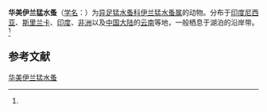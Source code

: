 {{Speciesbox
| name = 华美伊兰猛水蚤
| status = 
| status_system = 
| image = 
| genus = Elaphoidella
| species = decorata
| authority = (Daday, 1901)<ref name='id12527'>{{cite web| url =http://www.bioinfo.cn/db05/BjdwSpecies.php?action=view&id=12527| title =华美伊兰猛水蚤| work =《中国动物物种编目数据库》| publisher =中国科学院微生物研究所| author =中国科学院动物研究所| accessdate =2009-04-28| deadurl =yes| archiveurl =https://web.archive.org/web/20160305084621/http://www.bioinfo.cn/db05/BjdwSpecies.php?action=view&id=12527| archivedate =2016-03-05}}</ref>
}}

'''华美伊兰猛水蚤'''（[[学名|学名]]：{{lang|la|''Elaphoidella decorata''}}）为[[异足猛水蚤科|异足猛水蚤科]][[伊兰猛水蚤属|伊兰猛水蚤属]]的动物。分布于[[印度尼西亚|印度尼西亚]]、[[斯里兰卡|斯里兰卡]]、[[印度|印度]]、[[非洲|非洲]]以及[[中国大陆|中国大陆]]的[[云南|云南]]等地，一般栖息于湖泊的沿岸带。<ref name='id12527'/>

== 参考文献 ==
{{reflist}}

{{Wikispecies|Elaphoidella decorata}}
{{Taxonbar|from=Q10905871}}

[[Category:伊兰猛水蚤属|华美伊兰猛水蚤]]


{{节肢动物小作品}}